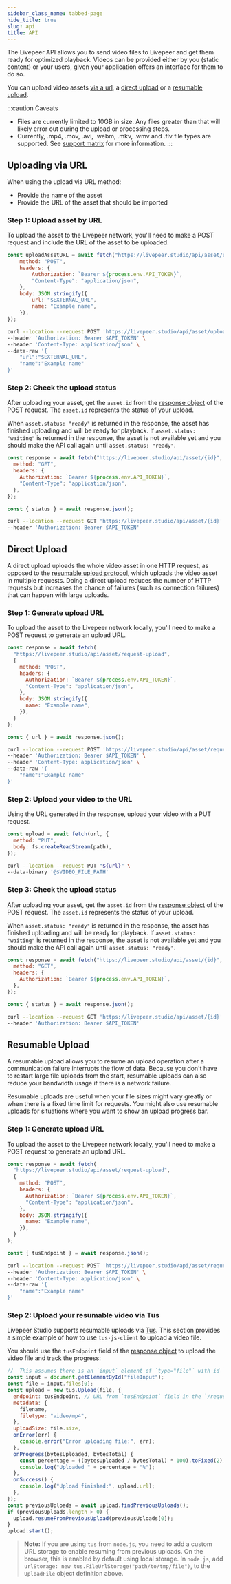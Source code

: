 ```yaml
---
sidebar_class_name: tabbed-page
hide_title: true
slug: api
title: API
---
```



<Tabs />

The Livepeer API allows you to send video files to Livepeer and get them ready
for optimized playback. Videos can be provided either by you (static content) or
your users, given your application offers an interface for them to do so.

You can upload video assets [via a url](#uploading-via-url), a
[direct upload](#direct-upload) or a [resumable upload](#resumable-upload).

:::caution Caveats
- Files are currently limited to 10GB in size. Any files greater than that will
  likely error out during the upload or processing steps.
- Currently, .mp4, .mov, .avi, .webm, .mkv, .wmv and .flv file types are supported. See [support matrix](https://docs.livepeer.studio/reference/support-matrix) for more information. 
:::

## Uploading via URL

When using the upload via URL method:

- Provide the name of the asset
- Provide the URL of the asset that should be imported

### Step 1: Upload asset by URL

To upload the asset to the Livepeer network, you'll need to make a POST request
and include the URL of the asset to be uploaded.

<CodeBlockTabs>
<CodeBlockTabItem value="JavaScript" label="JavaScript">

```js
const uploadAssetURL = await fetch("https://livepeer.studio/api/asset/upload/url", {
    method: "POST",
    headers: {
        Authorization: `Bearer ${process.env.API_TOKEN}`,
        "Content-Type": "application/json",
    },
    body: JSON.stringify({
        url: "$EXTERNAL_URL",
        name: "Example name",
    }),
});
```

</CodeBlockTabItem>
<CodeBlockTabItem value="curl" label="curl">

```bash
curl --location --request POST 'https://livepeer.studio/api/asset/upload/url' \
--header 'Authorization: Bearer $API_TOKEN' \
--header 'Content-Type: application/json' \
--data-raw '{
    "url":"$EXTERNAL_URL",
    "name":"Example name"
}'
```

</CodeBlockTabItem>
</CodeBlockTabs>

### Step 2: Check the upload status

After uploading your asset, get the `asset.id` from the
[response object](/reference/api/create-asset-with-url#response) of the POST
request. The `asset.id` represents the status of your upload.

When `asset.status: "ready"` is returned in the response, the asset has finished
uploading and will be ready for playback. If `asset.status: "waiting"` is
returned in the response, the asset is not available yet and you should make the
API call again until `asset.status: "ready"`.

<CodeBlockTabs>
<CodeBlockTabItem value="JavaScript" label="JavaScript">

```js
const response = await fetch("https://livepeer.studio/api/asset/{id}", {
  method: "GET",
  headers: {
    Authorization: `Bearer ${process.env.API_TOKEN}`,
    "Content-Type": "application/json",
  },
});

const { status } = await response.json();
```

</CodeBlockTabItem>
<CodeBlockTabItem value="curl" label="curl">

```bash
curl --location --request GET 'https://livepeer.studio/api/asset/{id}' \
--header 'Authorization: Bearer $API_TOKEN'
```

</CodeBlockTabItem>
</CodeBlockTabs>

## Direct Upload

A direct upload uploads the whole video asset in one HTTP request, as opposed to
the [resumable upload protocol](#resumable-upload), which uploads the video
asset in multiple requests. Doing a direct upload reduces the number of HTTP
requests but increases the chance of failures (such as connection failures) that
can happen with large uploads.

### Step 1: Generate upload URL

To upload the asset to the Livepeer network locally, you'll need to make a POST
request to generate an upload URL.

<CodeBlockTabs>
<CodeBlockTabItem value="JavaScript" label="JavaScript">

```js
const response = await fetch(
  "https://livepeer.studio/api/asset/request-upload",
  {
    method: "POST",
    headers: {
      Authorization: `Bearer ${process.env.API_TOKEN}`,
      "Content-Type": "application/json",
    },
    body: JSON.stringify({
      name: "Example name",
    }),
  }
);

const { url } = await response.json();
```

</CodeBlockTabItem>
<CodeBlockTabItem value="curl" label="curl">

```bash
curl --location --request POST 'https://livepeer.studio/api/asset/request-upload' \
--header 'Authorization: Bearer $API_TOKEN' \
--header 'Content-Type: application/json' \
--data-raw '{
    "name":"Example name"
}'
```

</CodeBlockTabItem>
</CodeBlockTabs>

### Step 2: Upload your video to the URL

Using the URL generated in the response, upload your video with a PUT request.

<CodeBlockTabs>
<CodeBlockTabItem value="JavaScript" label="JavaScript">

```js
const upload = await fetch(url, {
  method: "PUT",
  body: fs.createReadStream(path),
});
```

</CodeBlockTabItem>
<CodeBlockTabItem value="curl" label="curl">

```bash
curl --location --request PUT "${url}" \
--data-binary '@$VIDEO_FILE_PATH'
```

</CodeBlockTabItem>
</CodeBlockTabs>

### Step 3: Check the upload status

After uploading your asset, get the `asset.id` from the
[response object](/reference/api/create-asset-with-url#response) of the POST
request. The `asset.id` represents the status of your upload.

When `asset.status: "ready"` is returned in the response, the asset has finished
uploading and will be ready for playback. If `asset.status: "waiting"` is
returned in the response, the asset is not available yet and you should make the
API call again until `asset.status: "ready"`.

<CodeBlockTabs>
<CodeBlockTabItem value="JavaScript" label="JavaScript">

```js
const response = await fetch("https://livepeer.studio/api/asset/{id}", {
  method: "GET",
  headers: {
    Authorization: `Bearer ${process.env.API_TOKEN}`,
  },
});

const { status } = await response.json();
```

</CodeBlockTabItem>
<CodeBlockTabItem value="curl" label="curl">

```bash
curl --location --request GET 'https://livepeer.studio/api/asset/{id}' \
--header 'Authorization: Bearer $API_TOKEN'
```

</CodeBlockTabItem>
</CodeBlockTabs>

## Resumable Upload

A resumable upload allows you to resume an upload operation after a
communication failure interrupts the flow of data. Because you don't have to
restart large file uploads from the start, resumable uploads can also reduce
your bandwidth usage if there is a network failure.

Resumable uploads are useful when your file sizes might vary greatly or when
there is a fixed time limit for requests. You might also use resumable uploads
for situations where you want to show an upload progress bar.

### Step 1: Generate upload URL

To upload the asset to the Livepeer network locally, you'll need to make a POST
request to generate an upload URL.

<CodeBlockTabs>
<CodeBlockTabItem value="JavaScript" label="JavaScript">

```js
const response = await fetch(
  "https://livepeer.studio/api/asset/request-upload",
  {
    method: "POST",
    headers: {
      Authorization: `Bearer ${process.env.API_TOKEN}`,
      "Content-Type": "application/json",
    },
    body: JSON.stringify({
      name: "Example name",
    }),
  }
);

const { tusEndpoint } = await response.json();
```

</CodeBlockTabItem>
<CodeBlockTabItem value="curl" label="curl">

```bash
curl --location --request POST 'https://livepeer.studio/api/asset/request-upload' \
--header 'Authorization: Bearer $API_TOKEN' \
--header 'Content-Type: application/json' \
--data-raw '{
    "name":"Example name"
}'
```

</CodeBlockTabItem>
</CodeBlockTabs>

### Step 2: Upload your resumable video via Tus

Livepeer Studio supports resumable uploads via [Tus](https://tus.io/). This
section provides a simple example of how to use `tus-js-client` to upload a
video file.

You should use the `tusEndpoint` field of the
[response object](/reference/api/create-asset#response-example) to upload the
video file and track the progress:

<CodeBlockTabs>
<CodeBlockTabItem value="JavaScript" label="JavaScript">

```js
//  This assumes there is an `input` element of `type="file"` with id `fileInput` in the HTML
const input = document.getElementById("fileInput");
const file = input.files[0];
const upload = new tus.Upload(file, {
  endpoint: tusEndpoint, // URL from `tusEndpoint` field in the `/request-upload` response
  metadata: {
    filename,
    filetype: "video/mp4",
  },
  uploadSize: file.size,
  onError(err) {
    console.error("Error uploading file:", err);
  },
  onProgress(bytesUploaded, bytesTotal) {
    const percentage = ((bytesUploaded / bytesTotal) * 100).toFixed(2);
    console.log("Uploaded " + percentage + "%");
  },
  onSuccess() {
    console.log("Upload finished:", upload.url);
  },
});
const previousUploads = await upload.findPreviousUploads();
if (previousUploads.length > 0) {
  upload.resumeFromPreviousUpload(previousUploads[0]);
}
upload.start();
```

</CodeBlockTabItem>
</CodeBlockTabs>

> **Note:** If you are using `tus` from `node.js`, you need to add a custom URL
> storage to enable resuming from previous uploads. On the browser, this is
> enabled by default using local storage. In `node.js`, add
> `urlStorage: new tus.FileUrlStorage("path/to/tmp/file")`, to the `UploadFile`
> object definition above.
